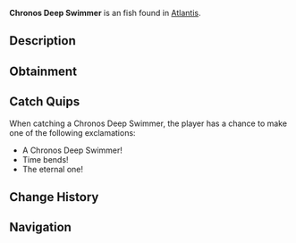 {{FishInfobox
|image          = Chronos Deep Swimmer.png
|rarity         = Unusual
|sea            = First Sea
|location       = [[Atlantis]]
|sublocation    = 
|sources        = Fishing Rod
|radar_location = 
|xp             = 240
|weather        = 
|time           = 
|season         = 
|bait           = Truffle Worm
|base_weight    = 10
|base_value     = 400
|weight_range   = 4.5
|base_chance    = 22
|base_resil     = 38
}}
'''Chronos Deep Swimmer''' is an {{Rarity|Unusual}} fish found in [[Atlantis]].

== Description ==
{{Description|These enigmatic fish appear to bend time around them, moving in impossible patterns through the abyss. Their very presence seems to distort the flow of time in ancient ruins.|Bestiary Entry}}

== Obtainment ==
{{Description|Ethereal Abyss Pool|Bestiary Hint}}
{{Fish Availability|
Atlantis/Ethereal Abyss
|top_rods      = 
Krampus's Rod\132374.03\137728.62;
Leviathan's Fang Rod\126764.57\134071.14;
Magma Rod\123498.88\128494.47;
Trident Rod\117872.56\134960.49;
Plastic Rod\115146.91\119900.43;
Fast Rod\84920.3\131698.71;
Flimsy Rod\72890.9\116558.67;
Training Rod\51141.39\97418.53;
Free Spirit Rod\112075.3\128322.81;
Ethereal Prism Rod\100827.06\92742.57;
Astralhook Rod\100701.81\93879.03;
No-Life Rod\98353.16\98855.17;
Seraphic Rod\97872.83\96232.44;
Challenger's Rod\93614.4\92256.62;
Rod Of The Forgotten Fang\91585.75\87162.4;
Blazebringer Rod\86382.01\86135.37;
Rod Of The Depths\82472.4\80769.43;
Zeus Rod\81376.38\81278.69;
Rod Of The Exalted One\80697.35\82942.72;
Verdant Shear Rod\80426.75\81649.36;
Depthseeker Rod\73805.66\75870.1;
Avalanche Rod\66546.14\68674.76;
Volcanic Rod\63410.32\64276.9;
Steady Rod\25340.67\24535.5
|recommended   = Trident Rod
}}

== Catch Quips ==
When catching a Chronos Deep Swimmer, the player has a chance to make one of the following exclamations:
* A Chronos Deep Swimmer!
* Time bends!
* The eternal one!

== Change History ==
{{Change History|{{subst:Current Version}}}}

== Navigation ==
{{Fish Navbox|Atlantis}}